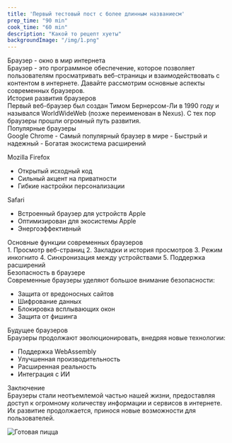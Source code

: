```yaml
---
title: 'Первый тестовый пост с более длинным названиесм'
prep_time: "90 min"
cook_time: "60 min"
description: "Какой то рецепт хуеты"
backgroundImage: "/img/1.png"
---
```


<div className="text-center mb-[60px] text-[28px] sm:text-[36px] lg:text-[42px] font-[500]">Браузер - окно в мир интернета</div>
<div className="bg-white px-[24px] sm:px-[42px] lg:px-[60px] py-[40px] rounded-[10px] mb-[60px]">
Браузер - это программное обеспечение, которое позволяет пользователям просматривать веб-страницы и взаимодействовать с контентом в интернете. Давайте рассмотрим основные аспекты современных браузеров.
</div>

<div className="text-center mb-[60px] text-[42px] font-[500]">История развития браузеров</div>
<div className="bg-white px-[24px] sm:px-[42px] lg:px-[60px] py-[40px] rounded-[10px] mb-[60px]">
Первый веб-браузер был создан Тимом Бернерсом-Ли в 1990 году и назывался WorldWideWeb (позже переименован в Nexus). С тех пор браузеры прошли огромный путь развития.
</div>

<div className="text-center mb-[60px] text-[42px] font-[500]">Популярные браузеры</div>
<div className="bg-white px-[24px] sm:px-[42px] lg:px-[60px] py-[40px] rounded-[10px] mb-[60px]">
Google Chrome
- Самый популярный браузер в мире
- Быстрый и надежный
- Богатая экосистема расширений

Mozilla Firefox
- Открытый исходный код
- Сильный акцент на приватности
- Гибкие настройки персонализации

Safari
- Встроенный браузер для устройств Apple
- Оптимизирован для экосистемы Apple
- Энергоэффективный
</div>

<div className="text-center mb-[60px] text-[42px] font-[500]">Основные функции современных браузеров</div>
<div className="bg-white px-[24px] sm:px-[42px] lg:px-[60px] py-[40px] rounded-[10px] mb-[60px]">
1. Просмотр веб-страниц
2. Закладки и история просмотров
3. Режим инкогнито
4. Синхронизация между устройствами
5. Поддержка расширений
</div>

<div className="text-center mb-[60px] text-[42px] font-[500]">Безопасность в браузере</div>
<div className="bg-white px-[24px] sm:px-[42px] lg:px-[60px] py-[40px] rounded-[10px] mb-[60px]">
Современные браузеры уделяют большое внимание безопасности:

- Защита от вредоносных сайтов
- Шифрование данных
- Блокировка всплывающих окон
- Защита от фишинга
</div>

<div className="text-center mb-[60px] text-[42px] font-[500]">Будущее браузеров</div>
<div className="bg-white px-[24px] sm:px-[42px] lg:px-[60px] py-[40px] rounded-[10px] mb-[60px]">
Браузеры продолжают эволюционировать, внедряя новые технологии:

- Поддержка WebAssembly
- Улучшенная производительность
- Расширенная реальность
- Интеграция с ИИ
</div>

<div className="text-center mb-[60px] text-[42px] font-[500]">Заключение</div>
<div className="bg-white px-[24px] sm:px-[42px] lg:px-[60px] py-[40px] rounded-[10px] mb-[60px]">
Браузеры стали неотъемлемой частью нашей жизни, предоставляя доступ к огромному количеству информации и сервисов в интернете. Их развитие продолжается, принося новые возможности для пользователей.

![Готовая пицца](/img/1.png)
</div>
